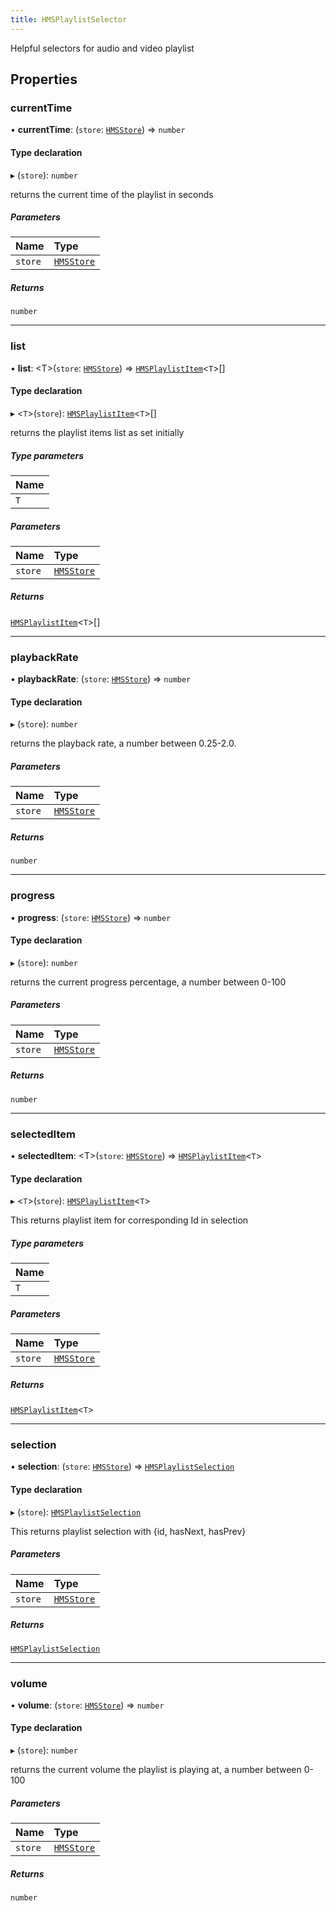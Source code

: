 ```yaml
---
title: HMSPlaylistSelector
---
```


Helpful selectors for audio and video playlist

## Properties

### currentTime

• **currentTime**: (`store`: [`HMSStore`](/api-reference/javascript/v2/interfaces/HMSStore)) => `number`

#### Type declaration

▸ (`store`): `number`

returns the current time of the playlist in seconds

##### Parameters

| Name    | Type                                                           |
| :------ | :------------------------------------------------------------- |
| `store` | [`HMSStore`](/api-reference/javascript/v2/interfaces/HMSStore) |

##### Returns

`number`

---

### list

• **list**: \<T\>(`store`: [`HMSStore`](/api-reference/javascript/v2/interfaces/HMSStore)) => [`HMSPlaylistItem`](/api-reference/javascript/v2/interfaces/HMSPlaylistItem)\<`T`\>[]

#### Type declaration

▸ \<`T`\>(`store`): [`HMSPlaylistItem`](/api-reference/javascript/v2/interfaces/HMSPlaylistItem)\<`T`\>[]

returns the playlist items list as set initially

##### Type parameters

| Name |
| :--- |
| `T`  |

##### Parameters

| Name    | Type                                                           |
| :------ | :------------------------------------------------------------- |
| `store` | [`HMSStore`](/api-reference/javascript/v2/interfaces/HMSStore) |

##### Returns

[`HMSPlaylistItem`](/api-reference/javascript/v2/interfaces/HMSPlaylistItem)\<`T`\>[]

---

### playbackRate

• **playbackRate**: (`store`: [`HMSStore`](/api-reference/javascript/v2/interfaces/HMSStore)) => `number`

#### Type declaration

▸ (`store`): `number`

returns the playback rate, a number between 0.25-2.0.

##### Parameters

| Name    | Type                                                           |
| :------ | :------------------------------------------------------------- |
| `store` | [`HMSStore`](/api-reference/javascript/v2/interfaces/HMSStore) |

##### Returns

`number`

---

### progress

• **progress**: (`store`: [`HMSStore`](/api-reference/javascript/v2/interfaces/HMSStore)) => `number`

#### Type declaration

▸ (`store`): `number`

returns the current progress percentage, a number between 0-100

##### Parameters

| Name    | Type                                                           |
| :------ | :------------------------------------------------------------- |
| `store` | [`HMSStore`](/api-reference/javascript/v2/interfaces/HMSStore) |

##### Returns

`number`

---

### selectedItem

• **selectedItem**: \<T\>(`store`: [`HMSStore`](/api-reference/javascript/v2/interfaces/HMSStore)) => [`HMSPlaylistItem`](/api-reference/javascript/v2/interfaces/HMSPlaylistItem)\<`T`\>

#### Type declaration

▸ \<`T`\>(`store`): [`HMSPlaylistItem`](/api-reference/javascript/v2/interfaces/HMSPlaylistItem)\<`T`\>

This returns playlist item for corresponding Id in selection

##### Type parameters

| Name |
| :--- |
| `T`  |

##### Parameters

| Name    | Type                                                           |
| :------ | :------------------------------------------------------------- |
| `store` | [`HMSStore`](/api-reference/javascript/v2/interfaces/HMSStore) |

##### Returns

[`HMSPlaylistItem`](/api-reference/javascript/v2/interfaces/HMSPlaylistItem)\<`T`\>

---

### selection

• **selection**: (`store`: [`HMSStore`](/api-reference/javascript/v2/interfaces/HMSStore)) => [`HMSPlaylistSelection`](/api-reference/javascript/v2/interfaces/HMSPlaylistSelection)

#### Type declaration

▸ (`store`): [`HMSPlaylistSelection`](/api-reference/javascript/v2/interfaces/HMSPlaylistSelection)

This returns playlist selection with \{id, hasNext, hasPrev}

##### Parameters

| Name    | Type                                                           |
| :------ | :------------------------------------------------------------- |
| `store` | [`HMSStore`](/api-reference/javascript/v2/interfaces/HMSStore) |

##### Returns

[`HMSPlaylistSelection`](/api-reference/javascript/v2/interfaces/HMSPlaylistSelection)

---

### volume

• **volume**: (`store`: [`HMSStore`](/api-reference/javascript/v2/interfaces/HMSStore)) => `number`

#### Type declaration

▸ (`store`): `number`

returns the current volume the playlist is playing at, a number between 0-100

##### Parameters

| Name    | Type                                                           |
| :------ | :------------------------------------------------------------- |
| `store` | [`HMSStore`](/api-reference/javascript/v2/interfaces/HMSStore) |

##### Returns

`number`
